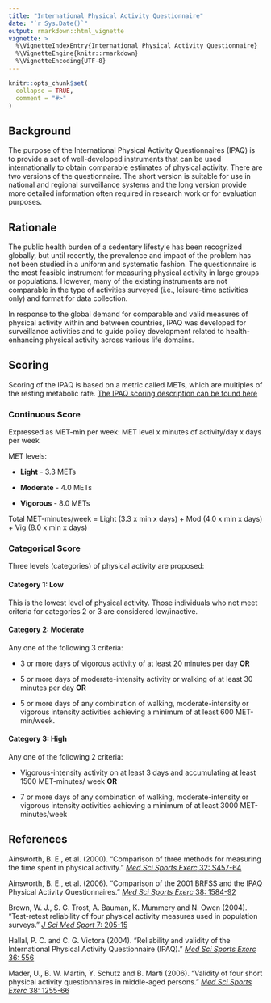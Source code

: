 ```yaml
---
title: "International Physical Activity Questionnaire"
date: "`r Sys.Date()`"
output: rmarkdown::html_vignette
vignette: >
  %\VignetteIndexEntry{International Physical Activity Questionnaire}
  %\VignetteEngine{knitr::rmarkdown}
  %\VignetteEncoding{UTF-8}
---
```


```r
knitr::opts_chunk$set(
  collapse = TRUE,
  comment = "#>"
)
```

## Background

The purpose of the International Physical Activity Questionnaires (IPAQ) is to provide a set of well-developed instruments that can be used internationally to obtain comparable estimates of physical activity. There are two versions of the questionnaire. The short version is suitable for use in national and regional surveillance systems and the long version provide more detailed information often required in research work or for evaluation purposes.

## Rationale

The public health burden of a sedentary lifestyle has been recognized globally, but until recently, the prevalence and impact of the problem has not been studied in a uniform and systematic fashion. The questionnaire is the most feasible instrument for measuring physical activity in large groups or populations. However, many of the existing instruments are not comparable in the type of activities surveyed (i.e., leisure-time activities only) and format for data collection. 

In response to the global demand for comparable and valid measures of physical activity within and between countries, IPAQ was developed for surveillance activities and to guide policy development related to health-enhancing physical activity across various life domains.

## Scoring

Scoring of the IPAQ is based on a metric called METs, which are multiples of the resting metabolic rate.
[The IPAQ scoring description can be found here ](https://docs.google.com/viewer?a=v&pid=sites&srcid=ZGVmYXVsdGRvbWFpbnx0aGVpcGFxfGd4OjE0NDgxMDk3NDU1YWRlZTM)


### Continuous Score

Expressed as MET-min per week: MET level x minutes of activity/day x days per week

MET levels:

* **Light** - 3.3 METs

* **Moderate** - 4.0 METs

* **Vigorous** - 8.0 METs

Total MET-minutes/week = Light (3.3 x min x days) + Mod (4.0 x min x days) + Vig (8.0 x min x days)


### Categorical Score

Three levels (categories) of physical activity are proposed:

#### Category 1: Low

This is the lowest level of physical activity. Those individuals who not meet criteria for categories 2 or 3 are considered low/inactive. 

#### Category 2: Moderate

Any one of the following 3 criteria:

* 3 or more days of vigorous activity of at least 20 minutes per day **OR**

* 5 or more days of moderate-intensity activity or walking of at least 30 minutes per day **OR**

* 5 or more days of any combination of walking, moderate-intensity or vigorous intensity activities achieving a minimum of at least 600 MET-min/week. 


#### Category 3: High

Any one of the following 2 criteria:

* Vigorous-intensity activity on at least 3 days and accumulating at least 1500 MET-minutes/
week **OR**

* 7 or more days of any combination of walking, moderate-intensity or vigorous
intensity activities achieving a minimum of at least 3000 MET-minutes/week 


## References

Ainsworth, B. E., et al. (2000). "Comparison of three methods for measuring the time spent in physical activity." [*Med Sci Sports Exerc* 32: S457-64](https://www.ncbi.nlm.nih.gov/pubmed/10993415)

Ainsworth, B. E., et al. (2006). "Comparison of the 2001 BRFSS and the IPAQ Physical Activity Questionnaires." [*Med Sci Sports Exerc* 38: 1584-92](https://www.ncbi.nlm.nih.gov/pubmed/16960519)

Brown, W. J., S. G. Trost, A. Bauman, K. Mummery and N. Owen (2004). "Test-retest reliability of four physical activity measures used in population surveys." [*J Sci Med Sport* 7: 205-15](https://www.ncbi.nlm.nih.gov/pubmed/15362316)

Hallal, P. C. and C. G. Victora (2004). "Reliability and validity of the International Physical Activity Questionnaire (IPAQ)." [*Med Sci Sports Exerc* 36: 556](https://www.ncbi.nlm.nih.gov/pubmed/15076800)

Mader, U., B. W. Martin, Y. Schutz and B. Marti (2006). "Validity of four short physical activity questionnaires in middle-aged persons." [*Med Sci Sports Exerc* 38: 1255-66](https://www.ncbi.nlm.nih.gov/pubmed/16826022)


